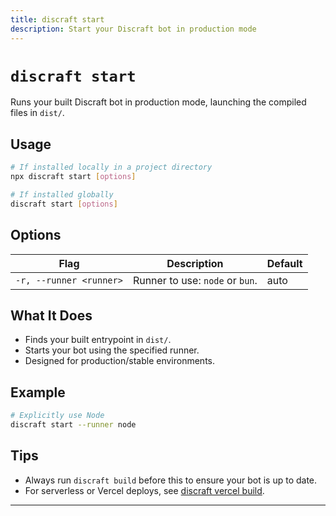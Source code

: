 ```yaml
---
title: discraft start
description: Start your Discraft bot in production mode
---
```


# `discraft start`

Runs your built Discraft bot in production mode, launching the compiled files in `dist/`.

## Usage

```bash
# If installed locally in a project directory
npx discraft start [options]

# If installed globally
discraft start [options]
```

## Options

| Flag                    | Description                     | Default |
| ----------------------- | ------------------------------- | ------- |
| `-r, --runner <runner>` | Runner to use: `node` or `bun`. | auto    |

## What It Does

- Finds your built entrypoint in `dist/`.
- Starts your bot using the specified runner.
- Designed for production/stable environments.

## Example

```bash
# Explicitly use Node
discraft start --runner node
```

## Tips

- Always run `discraft build` before this to ensure your bot is up to date.
- For serverless or Vercel deploys, see [discraft vercel build](/docs/vercel-build).

---
